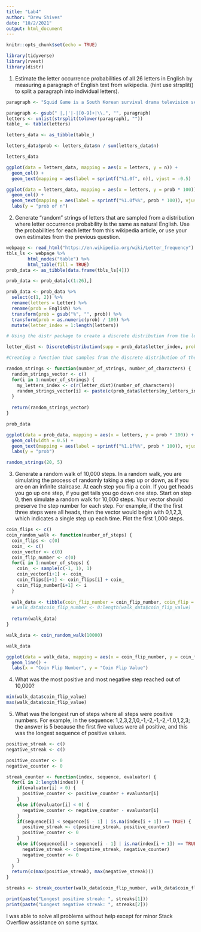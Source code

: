 ```yaml
---
title: "Lab4"
author: "Drew Shives"
date: "10/2/2021"
output: html_document
---
```


```r
knitr::opts_chunk$set(echo = TRUE)
```

```r
library(tidyverse)
library(rvest)
library(distr)
```

1) Estimate the letter occurrence probabilities of all 26 letters in English by measuring a paragraph of English text from wikipedia. (hint use strsplit() to split a paragraph into individual letters).

```r
paragraph <- "Squid Game is a South Korean survival drama television series streaming on Netflix. It was written and directed by Hwang Dong-hyuk, and stars Lee Jung-jae, Park Hae-soo, O Yeong-su, Wi Ha-joon, Jung Ho-yeon, Heo Sung-tae, Anupam Tripathi, and Kim Joo-ryoung. The series was released worldwide on September 17, 2021, and distributed by Netflix. The show received overwhelmingly positive reviews, and within a week was one of Netflix's most watched programs in several regional markets."

paragraph <- gsub(" |,|'|-|[0-9]+|\\.", "", paragraph)
letters <- unlist(strsplit(tolower(paragraph), ""))
table_ <- table(letters)

letters_data <- as_tibble(table_) 

letters_data$prob <- letters_data$n / sum(letters_data$n)

letters_data

ggplot(data = letters_data, mapping = aes(x = letters, y = n)) +
  geom_col() +
  geom_text(mapping = aes(label = sprintf("%1.0f", n)), vjust = -0.5)

ggplot(data = letters_data, mapping = aes(x = letters, y = prob * 100)) +
  geom_col() +
  geom_text(mapping = aes(label = sprintf("%1.0f%%", prob * 100)), vjust = -0.5) +
  labs(y = "prob of n")
```

2) Generate “random” strings of letters that are sampled from a distribution where letter occurrence probability is the same as natural English. Use the probabilities for each letter from this wikipedia article, or use your own estimates from the previous question.

```r
webpage <- read_html("https://en.wikipedia.org/wiki/Letter_frequency")
tbls_ls <- webpage %>%
        html_nodes("table") %>%
        html_table(fill = TRUE)
prob_data <- as_tibble(data.frame(tbls_ls[4]))

prob_data <- prob_data[c(1:26),]

prob_data <- prob_data %>%
  select(c(1, 2)) %>%
  rename(letters = Letter) %>%
  rename(prob = English) %>%
  transform(prob = gsub("%", "", prob)) %>%
  transform(prob = as.numeric(prob) / 100) %>%
  mutate(letter_index = 1:length(letters))

# Using the distr package to create a discrete distribution from the letter probabilities tibble.

letter_dist <- DiscreteDistribution(supp = prob_data$letter_index, prob = prob_data$prob)

#Creating a function that samples from the discrete distribution of the probability of letter occurance from above.

random_strings <- function(number_of_strings, number_of_characters) {
  random_strings_vector <- c()
  for(i in 1:number_of_strings) {
    my_letters_index <- c(r(letter_dist)(number_of_characters))
    random_strings_vector[i] <- paste(c(prob_data$letters[my_letters_index]), collapse = "")
  }
  
  return(random_strings_vector)
}

prob_data

ggplot(data = prob_data, mapping = aes(x = letters, y = prob * 100)) +
  geom_col(width = 0.5) +
  geom_text(mapping = aes(label = sprintf("%1.1f%%", prob * 100)), vjust = -0.5) +
  labs(y = "prob")

random_strings(20, 5)

```

3) Generate a random walk of 10,000 steps. In a random walk, you are simulating the process of randomly taking a step up or down, as if you are on an infinite staircase. At each step you flip a coin. If you get heads you go up one step, if you get tails you go down one step. Start on step 0, then simulate a random walk for 10,000 steps. Your vector should preserve the step number for each step. For example, if the the first three steps were all heads, then the vector would begin with 0,1,2,3, which indicates a single step up each time. Plot the first 1,000 steps.

```r
coin_flips <- c()
coin_random_walk <- function(number_of_steps) {
  coin_flips <- c(0)
  coin_ <- c()
  coin_vector <- c(0)
  coin_flip_number <- c(0)
  for(i in 1:number_of_steps) {
    coin_ <- sample(c(-1, 1), 1)
    coin_vector[i+1] <- coin_
    coin_flips[i+1] <- coin_flips[i] + coin_
    coin_flip_number[i+1] <- i
  }
  
  walk_data <- tibble(coin_flip_number = coin_flip_number, coin_flip = coin_vector, coin_flip_value = coin_flips)
  # walk_data$coin_flip_number <- 0:length(walk_data$coin_flip_value)
  
  return(walk_data)
}

walk_data <- coin_random_walk(10000)

walk_data

ggplot(data = walk_data, mapping = aes(x = coin_flip_number, y = coin_flip_value)) +
  geom_line() +
  labs(x = "Coin Flip Number", y = "Coin Flip Value")
```

4) What was the most positive and most negative step reached out of 10,000?

```r
min(walk_data$coin_flip_value)
max(walk_data$coin_flip_value)
```

5) What was the longest run of steps where all steps were positive numbers. For example, in the sequence: 1,2,3,2,1,0,-1,-2,-1,-2,-1,0,1,2,3; the answer is 5 because the first five values were all positive, and this was the longest sequence of positive values.

```r
positive_streak <- c()
negative_streak <- c()

positive_counter <- 0
negative_counter <- 0

streak_counter <- function(index, sequence, evaluator) {
  for(i in 2:length(index)) {
    if(evaluator[i] > 0) {
      positive_counter <- positive_counter + evaluator[i]
    }
    else if(evaluator[i] < 0) {
      negative_counter <- negative_counter - evaluator[i]
    }
    if(sequence[i] < sequence[i - 1] | is.na(index[i + 1]) == TRUE) {
      positive_streak <- c(positive_streak, positive_counter)
      positive_counter <- 0
    }
    else if(sequence[i] > sequence[i - 1] | is.na(index[i + 1]) == TRUE) {
      negative_streak <- c(negative_streak, negative_counter)
      negative_counter <- 0
    }
  }
  return(c(max(positive_streak), max(negative_streak)))
}

streaks <- streak_counter(walk_data$coin_flip_number, walk_data$coin_flip_value, walk_data$coin_flip)

print(paste("Longest positive streak: ", streaks[1]))
print(paste("Longest negative streak: ", streaks[2]))
```

I was able to solve all problems without help except for minor Stack Overflow assistance on some syntax.









